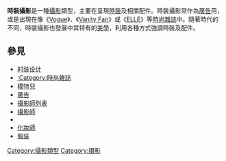 {{unreferenced|time=2020-11-24}}
'''時裝攝影'''是一種[[攝影|攝影]]類型，主要在呈現[[時裝|時裝]]及相關配件。時裝攝影常作為[[廣告|廣告]]用，或是出現在像《[[时尚_(杂志)|Vogue]]》、《[[浮華世界|Vanity Fair]]》或《[[ELLE|ELLE]]》等[[時尚雜誌|時尚雜誌]]中。隨著時代的不同，時裝攝影也發展中其特有的[[美學|美學]]，利用各種方式強調時裝及配件。

==參見==
{{Portal box|摄影}}
*[[时装设计|时装设计]]
*[[:Category:時尚雜誌|:Category:時尚雜誌]]
*[[模特兒|模特兒]]
*[[廣告|廣告]]
*[[攝影師列表|攝影師列表]]
*[[攝影師|攝影師]]
*{{link-en|髮型設計師|Hairdresser}}
*[[化妝師|化妝師]]
*[[服装|服装]]

{{Photography}}

{{攝影小作品}}

[[Category:攝影類型|Category:攝影類型]]
[[Category:摄影|Category:摄影]]